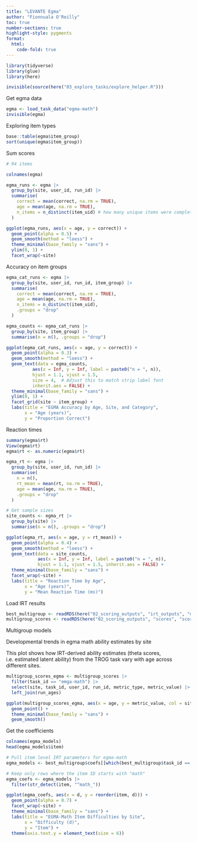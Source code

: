 ```yaml
---
title: "LEVANTE Egma"
author: "Fionnuala O'Reilly"
toc: true
number-sections: true
highlight-style: pygments
format:
  html: 
    code-fold: true
---
```


```r
library(tidyverse)
library(glue)
library(here)

invisible(source(here("03_explore_tasks/explore_helper.R")))
```

Get egma data

```r
egma <- load_task_data("egma-math")
invisible(egma)
```

Exploring item types

```r
base::table(egma$item_group)
sort(unique(egma$item_group))

```
Sum scores

```r

# 94 items

colnames(egma)

egma_runs <- egma |>
  group_by(site, user_id, run_id) |>
  summarise(
    correct = mean(correct, na.rm = TRUE),  
    age = mean(age, na.rm = TRUE),          
    n_items = n_distinct(item_uid) # how many unique items were completed
  )

ggplot(egma_runs, aes(x = age, y = correct)) +
  geom_point(alpha = 0.5) +
  geom_smooth(method = "loess") +
  theme_minimal(base_family = "sans") +
  ylim(0, 1) +
  facet_wrap(~site)

```

Accuracy on item groups

```r
egma_cat_runs <- egma |>
  group_by(site, user_id, run_id, item_group) |>
  summarise(
    correct = mean(correct, na.rm = TRUE),
    age = mean(age, na.rm = TRUE),
    n_items = n_distinct(item_uid),
    .groups = "drop"
  )

egma_counts <- egma_cat_runs |>
  group_by(site, item_group) |>
  summarise(n = n(), .groups = "drop")

ggplot(egma_cat_runs, aes(x = age, y = correct)) +
  geom_point(alpha = 0.3) +
  geom_smooth(method = "loess") +
  geom_text(data = egma_counts,
          aes(x = Inf, y = Inf, label = paste0("n = ", n)),
          hjust = 1.1, vjust = 1.5,
          size = 4,  # Adjust this to match strip label font
          inherit.aes = FALSE) +
  theme_minimal(base_family = "sans") +
  ylim(0, 1) +
  facet_grid(site ~ item_group) +
  labs(title = "EGMA Accuracy by Age, Site, and Category",
       x = "Age (years)",
       y = "Proportion Correct")

```

Reaction times

```r
summary(egma$rt)
View(egma$rt)
egma$rt <- as.numeric(egma$rt)

egma_rt <- egma |>
  group_by(site, user_id, run_id) |>
  summarise(
    n = n(),
    rt_mean = mean(rt, na.rm = TRUE),
    age = mean(age, na.rm = TRUE),
    .groups = "drop"
  )

# Get sample sizes
site_counts <- egma_rt |>
  group_by(site) |>
  summarise(n = n(), .groups = "drop")

ggplot(egma_rt, aes(x = age, y = rt_mean)) +
  geom_point(alpha = 0.4) +
  geom_smooth(method = "loess") +
  geom_text(data = site_counts,
            aes(x = Inf, y = Inf, label = paste0("n = ", n)),
            hjust = 1.1, vjust = 1.5, inherit.aes = FALSE) +
  theme_minimal(base_family = "sans") +
  facet_wrap(~site) +
  labs(title = "Reaction Time by Age",
       x = "Age (years)",
       y = "Mean Reaction Time (ms)")

```

Load IRT results

```r

best_multigroup <- readRDS(here("02_scoring_outputs", "irt_outputs", "multigroup_best_outputs.rds"))
multigroup_scores <- readRDS(here("02_scoring_outputs", "scores", "scores_multigroup.rds"))

```

Multigroup models

Developmental trends in egma math ability estimates by site

This plot shows how IRT-derived ability estimates (theta scores, i.e. estimated latent ability) from the TROG task vary with age across different sites.
```r

multigroup_scores_egma <- multigroup_scores |>
  filter(task_id == "emga-math") |>
  select(site, task_id, user_id, run_id, metric_type, metric_value) |>
  left_join(run_ages)

ggplot(multigroup_scores_egma, aes(x = age, y = metric_value, col = site)) + 
  geom_point() + 
  theme_minimal(base_family = "sans") +
  geom_smooth()

```

Get the coefficients

```r

colnames(egma_models)
head(egma_models$item)

# Pull item level IRT parameters for egma-math
egma_models <- best_multigroup$coefs[[which(best_multigroup$task_id == "egma-math")]]

# Keep only rows where the item ID starts with "math"
egma_coefs <- egma_models |> 
  filter(str_detect(item, "^math_"))

ggplot(egma_coefs, aes(x = d, y = reorder(item, d))) +
  geom_point(alpha = 0.7) +
  facet_wrap(~site) +
  theme_minimal(base_family = "sans") +
  labs(title = "EGMA-Math Item Difficulties by Site",
       x = "Difficulty (d)",
       y = "Item") +
  theme(axis.text.y = element_text(size = 6))

```

```r

```

```r

```


